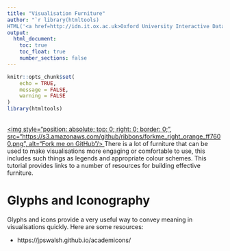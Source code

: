 ```yaml
---
title: "Visualisation Furniture"
author: "`r library(htmltools)
HTML('<a href=http://idn.it.ox.ac.uk>Oxford University Interactive Data Network</a>')`"
output: 
  html_document:
    toc: true
    toc_float: true
    number_sections: false
---
```


```r
knitr::opts_chunk$set(
	echo = TRUE,
	message = FALSE,
	warning = FALSE
)
library(htmltools)
```

<a href="https://github.com/ox-it/Live-Data_Scripts-and-Templates/tree/gh-pages/Visualisation-Furniture" target="blank">  
<img style="position: absolute; top: 0; right: 0; border: 0;",
             src="https://s3.amazonaws.com/github/ribbons/forkme_right_orange_ff7600.png",
             alt="Fork me on GitHub"/>
</a>
There is a lot of furniture that can be used to make visualisations more engaging or comfortable to use, this includes such things as legends and appropriate colour schemes. This tutorial provides links to a number of resources for building effective furniture.

# Glyphs and Iconography

Glyphs and icons provide a very useful way to convey meaning in visualisations quickly. Here are some resources:

- https://jpswalsh.github.io/academicons/

